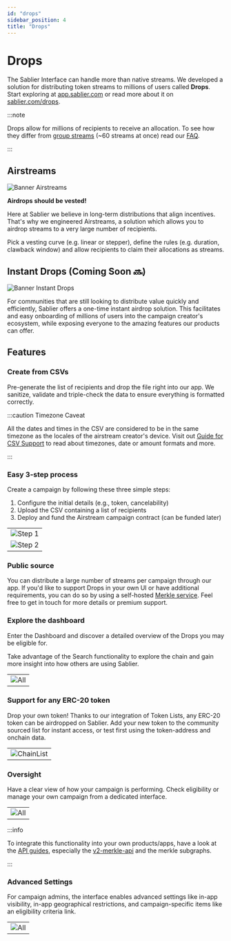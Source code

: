 ```yaml
---
id: "drops"
sidebar_position: 4
title: "Drops"
---
```


# Drops

The Sablier Interface can handle more than native streams. We developed a solution for distributing token streams to
millions of users called **Drops**. Start exploring at [app.sablier.com](https://app.sablier.com/drops/) or read more
about it on [sablier.com/drops](https://sablier.com/drops).

:::note

Drops allow for millions of recipients to receive an allocation. To see how they differ from
[group streams](/apps/features/vesting#create-in-batches) (~60 streams at once) read our [FAQ](/support/faq).

:::

## Airstreams

![Banner Airstreams](/banner/docs-banner-drops-airstreams.png)

**Airdrops should be vested!**

Here at Sablier we believe in long-term distributions that align incentives. That's why we engineered Airstreams, a
solution which allows you to airdrop streams to a very large number of recipients.

Pick a vesting curve (e.g. linear or stepper), define the rules (e.g. duration, clawback window) and allow recipients to
claim their allocations as streams.

## Instant Drops (Coming Soon 🔜)

![Banner Instant Drops](/banner/docs-banner-drops-instant.png)

For communities that are still looking to distribute value quickly and efficiently, Sablier offers a one-time instant
airdrop solution. This facilitates and easy onboarding of millions of users into the campaign creator's ecosystem, while
exposing everyone to the amazing features our products can offer.

## Features

### Create from CSVs

Pre-generate the list of recipients and drop the file right into our app. We sanitize, validate and triple-check the
data to ensure everything is formatted correctly.

:::caution Timezone Caveat

All the dates and times in the CSV are considered to be in the same timezone as the locales of the airstream creator's
device. Visit out [Guide for CSV Support](/apps/guides/csv-support) to read about timezones, date or amount formats and
more.

:::

### Easy 3-step process

Create a campaign by following these three simple steps:

1. Configure the initial details (e.g., token, cancelability)
2. Upload the CSV containing a list of recipients
3. Deploy and fund the Airstream campaign contract (can be funded later)

|                                                         |
| ------------------------------------------------------- |
| ![Step 1](/screenshots/drops-form-1.png)                |
| ![Step 2](/screenshots/airstream-create-recipients.png) |

### Public source

You can distribute a large number of streams per campaign through our app. If you'd like to support Drops in your own UI
or have additional requirements, you can do so by using a self-hosted [Merkle service](/api/merkle-api/overview). Feel
free to get in touch for more details or premium support.

### Explore the dashboard

Enter the Dashboard and discover a detailed overview of the Drops you may be eligible for.

Take advantage of the Search functionality to explore the chain and gain more insight into how others are using Sablier.

|                                       |
| ------------------------------------- |
| ![All](/screenshots/drops-search.png) |

### Support for any ERC-20 token

Drop your own token! Thanks to our integration of Token Lists, any ERC-20 token can be airdropped on Sablier. Add your
new token to the community sourced list for instant access, or test first using the token-address and onchain data.

|                                               |
| --------------------------------------------- |
| ![ChainList](/screenshots/general-chains.png) |

### Oversight

Have a clear view of how your campaign is performing. Check eligibility or manage your own campaign from a dedicated
interface.

|                                            |
| ------------------------------------------ |
| ![All](/screenshots/airstream-profile.png) |

:::info

To integrate this functionality into your own products/apps, have a look at the [API guides](/api/overview), especially
the [v2-merkle-api](/api/merkle-api/overview) and the merkle subgraphs.

:::

### Advanced Settings

For campaign admins, the interface enables advanced settings like in-app visibility, in-app geographical restrictions,
and campaign-specific items like an eligibility criteria link.

|                                         |
| --------------------------------------- |
| ![All](/screenshots/drops-settings.png) |
